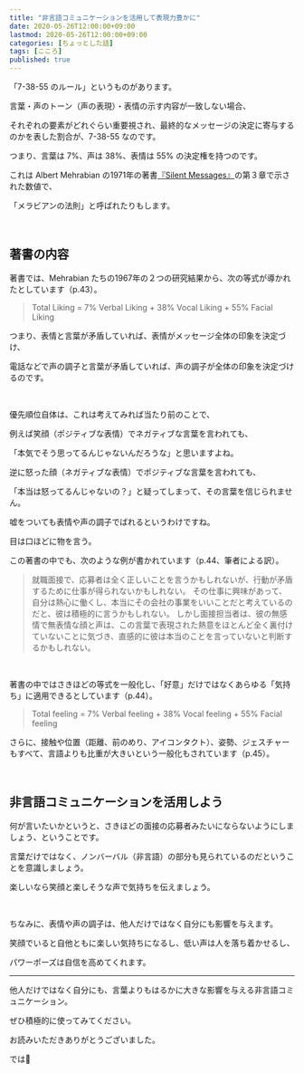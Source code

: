 ```yaml
---
title: "非言語コミュニケーションを活用して表現力豊かに"
date: 2020-05-26T12:00:00+09:00
lastmod: 2020-05-26T12:00:00+09:00
categories: [ちょっとした話]
tags: [こころ]
published: true
---
```


「7-38-55 のルール」というものがあります。

言葉・声のトーン（声の表現）・表情の示す内容が一致しない場合、

それぞれの要素がどれぐらい重要視され、最終的なメッセージの決定に寄与するのかを表した割合が、7-38-55 なのです。

つまり、言葉は 7%、声は 38%、表情は 55% の決定権を持つのです。

<!--more-->

これは Albert Mehrabian の1971年の著書[『Silent Messages』](https://s3.amazonaws.com/academia.edu.documents/44179669/98446772-Albert-Mehrabian-Silent-Messages-1971.pdf?response-content-disposition=inline%3B%20filename%3DAlbert_Mehrabian_Silent_Messages.pdf&X-Amz-Algorithm=AWS4-HMAC-SHA256&X-Amz-Credential=ASIATUSBJ6BANCKWXXXP%2F20200526%2Fus-east-1%2Fs3%2Faws4_request&X-Amz-Date=20200526T031640Z&X-Amz-Expires=3600&X-Amz-SignedHeaders=host&X-Amz-Security-Token=IQoJb3JpZ2luX2VjEEIaCXVzLWVhc3QtMSJHMEUCIQDucy7EpGFsbX6QqgreWZKDU5Zv2f0Kw%2Fgk4nee%2BF9WWgIgeAgwGkfC87Bf4bZwoo%2FNRubTC6XILy38qPBVz%2F4jXEMqvQMIm%2F%2F%2F%2F%2F%2F%2F%2F%2F%2F%2FARAAGgwyNTAzMTg4MTEyMDAiDMIj4uhdsxpFtVMFiSqRAxetNhnNcbfKK81FzpsX0I1bRtmfiYC0kydY2UcmxwO8%2FjYqhPngl5x0Nydvs0rjgG5ZqGaZ8QDrykVj8bBJbJ%2B8bGfEgYm88yvRZBdq4RJzziYCcjwmZ3N5nlzXdUq7wg7rDsCFJn2WigtNvQMDoI1EZkHeEKX3t9zINzPFtfnQg6%2FXqM0vaG8N9k3dilicKRMOTKvqO9Lvj4K0L0b6MDqA727DNatw6V3vbTMc4%2FkdKhPZW%2BiQBDqRyAIEDLoDJE3rtMuSjf8SL3%2B3zVtpLk6AF0finqPPyxyfYnT5SOyyn9U9pJQSBp18aLjE70L0g6UXkepJWoWGWk6Bpq4k%2FaM9ohoGgFouxWhtBQcZJwg8%2FazUJRNfTK9%2FYNC4hiILwoWe4rUSrGksJaXvZLxbUeWHvhkeOeU7bFrwTQbxm%2Fp4xTVPPum3drzNIfQC3XgK6b6sJj%2FbA5cp3mCwHFbes8Y23fabcDUQQQ1B3TKLMcU26VKfSlPdQEMHvE3CSZF3SGVGk5pi4i31sjB4Tkd%2FfAF%2BMIDisfYFOusBhhMVrISimMDYO9ld6DN%2FhMXJ8STFeI3JG0tWr0Wadvutfidbwu0USea0pPtKBD%2F15zhvnf6JotXXuAuzVgk3J4DOQd%2BvXulfGPwxInDAkPbhXPF7aWmoN39DqEdezsoGvGvTJOEzXIg3uI5g8hzViF%2Fozwa6Sny4dfM0dwt3kcWwPhSigE7J%2Fjoi3%2FGidFtDphuiTZg4up%2F5%2FW%2BdhXlgZkvVKOOVei1xnw9YIl1Bjumiz4raOjhEXhVd5bo7220B0E0%2BIcpmPj6EllNN8ztYPpMq%2F6zrxqsIrTvg%2Fn6NiVjZh92LVq%2FcWlJXIQ%3D%3D&X-Amz-Signature=607c7a69c74d0997816481f5948353a4f6e76bb5d7a2bd07f4e60f1e3e7671b7)の第３章で示された数値で、

「メラビアンの法則」と呼ばれたりもします。

<br/>

## 著書の内容

著書では、Mehrabian たちの1967年の２つの研究結果から、次の等式が導かれたとしています（p.43）。

> Total Liking = 7% Verbal Liking + 38% Vocal Liking + 55% Facial Liking

つまり、表情と言葉が矛盾していれば、表情がメッセージ全体の印象を決定づけ、

電話などで声の調子と言葉が矛盾していれば、声の調子が全体の印象を決定づけるのです。

<br/>

優先順位自体は、これは考えてみれば当たり前のことで、

例えば笑顔（ポジティブな表情）でネガティブな言葉を言われても、

「本気でそう思ってるんじゃないんだろうな」と思いますよね。

逆に怒った顔（ネガティブな表情）でポジティブな言葉を言われても、

「本当は怒ってるんじゃないの？」と疑ってしまって、その言葉を信じられません。

嘘をついても表情や声の調子でばれるというわけですね。

目は口ほどに物を言う。

この著書の中でも、次のような例が書かれています（p.44、筆者による訳）。

> 就職面接で、応募者は全く正しいことを言うかもしれないが、行動が矛盾するために仕事が得られないかもしれない。
> その仕事に興味があって、自分は熱心に働くし、本当にその会社の事業をいいことだと考えているのだと、彼は積極的に言うかもしれない。
> しかし面接担当者は、彼の無感情で無表情な顔と声は、この言葉で表現された熱意をほとんど全く裏付けていないことに気づき、直感的に彼は本当のことを言っていないと判断するかもしれない。

<br/>

著書の中ではさきほどの等式を一般化し、「好意」だけではなくあらゆる「気持ち」に適用できるとしています（p.44）。

> Total feeling = 7% Verbal feeling + 38% Vocal feeling + 55% Facial feeling

さらに、接触や位置（距離、前のめり、アイコンタクト）、姿勢、ジェスチャーもすべて、言語よりも比重が大きいという一般化もされています（p.45）。

<relpos link="egaode-utau" />

<br/>

## 非言語コミュニケーションを活用しよう

何が言いたいかというと、さきほどの面接の応募者みたいにならないようにしましょう、ということです。

言葉だけではなく、ノンバーバル（非言語）の部分も見られているのだということを意識しましょう。

楽しいなら笑顔と楽しそうな声で気持ちを伝えましょう。

<br/>

ちなみに、表情や声の調子は、他人だけではなく自分にも影響を与えます。

笑顔でいると自他ともに楽しい気持ちになるし、低い声は人を落ち着かせるし、

パワーポーズは自信を高めてくれます。

<relpos link="hikui-koe-merideme" />

---

他人だけではなく自分にも、言葉よりもはるかに大きな影響を与える非言語コミュニケーション。

ぜひ積極的に使ってみてください。

お読みいただきありがとうございました。

では👋
